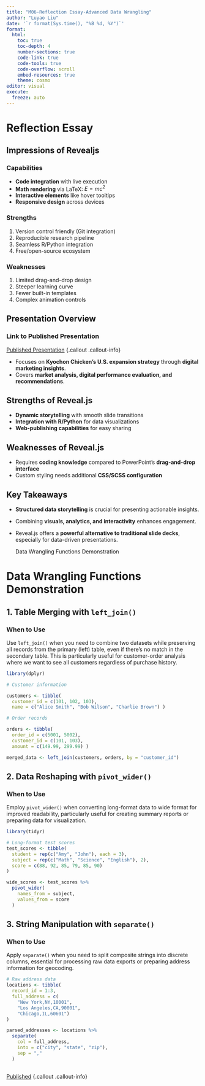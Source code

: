 ```yaml
---
title: "M06-Reflection Essay-Advanced Data Wrangling"
author: "Luyao Liu"
date: '`r format(Sys.time(), "%B %d, %Y")`'
format: 
  html:
    toc: true
    toc-depth: 4
    number-sections: true
    code-link: true
    code-tools: true
    code-overflow: scroll
    embed-resources: true
    theme: cosmo
editor: visual
execute: 
  freeze: auto
---
```


# Reflection Essay

## Impressions of Revealjs

::: panel-tabset
### Capabilities

-   **Code integration** with live execution
-   **Math rendering** via LaTeX: $E=mc^2$
-   **Interactive elements** like hover tooltips
-   **Responsive design** across devices

### Strengths

1.  Version control friendly (Git integration)
2.  Reproducible research pipeline
3.  Seamless R/Python integration
4.  Free/open-source ecosystem

### Weaknesses

1.  Limited drag-and-drop design
2.  Steeper learning curve
3.  Fewer built-in templates
4.  Complex animation controls
:::

## Presentation Overview

### Link to Published Presentation

[Published Presentation](https://stacey678.quarto.pub/kyochon-chicken-digital-marketing-strategy-for-us-expansion/#/title-slide) {.callout .callout-info}

-   Focuses on **Kyochon Chicken’s U.S. expansion strategy** through **digital marketing insights**.
-   Covers **market analysis, digital performance evaluation, and recommendations**.

::: panel-tabset
## Strengths of Reveal.js

-   **Dynamic storytelling** with smooth slide transitions\
-   **Integration with R/Python** for data visualizations\
-   **Web-publishing capabilities** for easy sharing

## Weaknesses of Reveal.js

-   Requires **coding knowledge** compared to PowerPoint’s **drag-and-drop interface**\
-   Custom styling needs additional **CSS/SCSS configuration**
:::

## Key Takeaways

-   **Structured data storytelling** is crucial for presenting actionable insights.

-   Combining **visuals, analytics, and interactivity** enhances engagement.

-   Reveal.js offers a **powerful alternative to traditional slide decks**, especially for data-driven presentations.

    Data Wrangling Functions Demonstration

# Data Wrangling Functions Demonstration

## 1. Table Merging with `left_join()`

### When to Use

Use `left_join()` when you need to combine two datasets while preserving all records from the primary (left) table, even if there's no match in the secondary table. This is particularly useful for customer-order analysis where we want to see all customers regardless of purchase history.

```r
library(dplyr)

# Customer information

customers <- tibble( 
  customer_id = c(101, 102, 103), 
  name = c("Alice Smith", "Bob Wilson", "Charlie Brown") )

# Order records

orders <- tibble( 
  order_id = c(5001, 5002), 
  customer_id = c(101, 103), 
  amount = c(149.99, 299.99) )

merged_data <- left_join(customers, orders, by = "customer_id")
```

## 2. Data Reshaping with `pivot_wider()`

### When to Use

Employ `pivot_wider()` when converting long-format data to wide format for improved readability, particularly useful for creating summary reports or preparing data for visualization.

```r
library(tidyr)

# Long-format test scores
test_scores <- tibble(
  student = rep(c("Amy", "John"), each = 3),
  subject = rep(c("Math", "Science", "English"), 2),
  score = c(88, 92, 85, 79, 85, 90)
)

wide_scores <- test_scores %>% 
  pivot_wider(
    names_from = subject,
    values_from = score
  )
```

## 3. String Manipulation with `separate()`

### When to Use

Apply `separate()` when you need to split composite strings into discrete columns, essential for processing raw data exports or preparing address information for geocoding.

```r
# Raw address data
locations <- tibble(
  record_id = 1:3,
  full_address = c(
    "New York,NY,10001",
    "Los Angeles,CA,90001",
    "Chicago,IL,60601")
)

parsed_addresses <- locations %>%
  separate(
    col = full_address,
    into = c("city", "state", "zip"),
    sep = ","
  )
```

## 

[Published](https://stacey678.quarto.pub/m06-reflection-essay-advanced-data-wrangling/) {.callout .callout-info}
